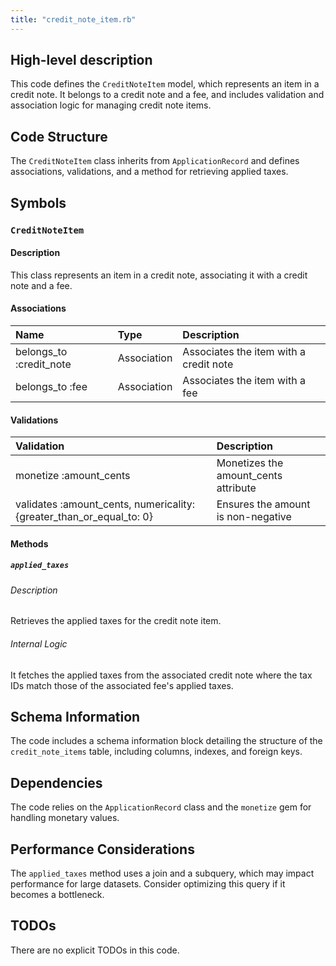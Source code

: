 ```yaml
---
title: "credit_note_item.rb"
---
```


## High-level description
This code defines the `CreditNoteItem` model, which represents an item in a credit note. It belongs to a credit note and a fee, and includes validation and association logic for managing credit note items.

## Code Structure
The `CreditNoteItem` class inherits from `ApplicationRecord` and defines associations, validations, and a method for retrieving applied taxes.

## Symbols

### `CreditNoteItem`
#### Description
This class represents an item in a credit note, associating it with a credit note and a fee.

#### Associations
| Name | Type | Description |
|:-----|:-----|:------------|
| belongs_to :credit_note | Association | Associates the item with a credit note |
| belongs_to :fee | Association | Associates the item with a fee |

#### Validations
| Validation | Description |
|:-----------|:------------|
| monetize :amount_cents | Monetizes the amount_cents attribute |
| validates :amount_cents, numericality: {greater_than_or_equal_to: 0} | Ensures the amount is non-negative |

#### Methods

##### `applied_taxes`
###### Description
Retrieves the applied taxes for the credit note item.

###### Internal Logic
It fetches the applied taxes from the associated credit note where the tax IDs match those of the associated fee's applied taxes.

## Schema Information
The code includes a schema information block detailing the structure of the `credit_note_items` table, including columns, indexes, and foreign keys.

## Dependencies
The code relies on the `ApplicationRecord` class and the `monetize` gem for handling monetary values.

## Performance Considerations
The `applied_taxes` method uses a join and a subquery, which may impact performance for large datasets. Consider optimizing this query if it becomes a bottleneck.

## TODOs
There are no explicit TODOs in this code.